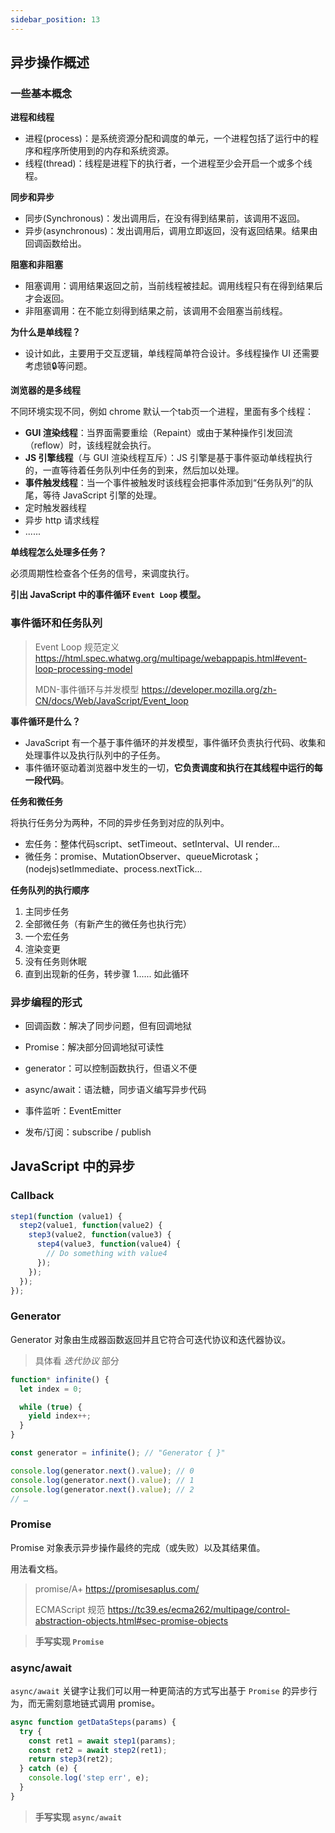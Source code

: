 ```yaml
---
sidebar_position: 13
---
```


## 异步操作概述

### 一些基本概念

**进程和线程**

- 进程(process)：是系统资源分配和调度的单元，一个进程包括了运行中的程序和程序所使用到的内存和系统资源。
- 线程(thread)：线程是进程下的执行者，一个进程至少会开启一个或多个线程。

**同步和异步**

- 同步(Synchronous)：发出调用后，在没有得到结果前，该调用不返回。
- 异步(asynchronous)：发出调用后，调用立即返回，没有返回结果。结果由回调函数给出。

**阻塞和非阻塞**

- 阻塞调用：调用结果返回之前，当前线程被挂起。调用线程只有在得到结果后才会返回。
- 非阻塞调用：在不能立刻得到结果之前，该调用不会阻塞当前线程。

**为什么是单线程？**

- 设计如此，主要用于交互逻辑，单线程简单符合设计。多线程操作 UI 还需要考虑锁🔒等问题。

**浏览器的是多线程**

不同环境实现不同，例如 chrome 默认一个tab页一个进程，里面有多个线程：

- **GUI 渲染线程**：当界面需要重绘（Repaint）或由于某种操作引发回流（reflow）时，该线程就会执行。
- **JS 引擎线程**（与 GUI 渲染线程互斥）：JS 引擎是基于事件驱动单线程执行的，一直等待着任务队列中任务的到来，然后加以处理。
- **事件触发线程**：当一个事件被触发时该线程会把事件添加到“任务队列”的队尾，等待 JavaScript 引擎的处理。
- 定时触发器线程
- 异步 http 请求线程
- ......

**单线程怎么处理多任务？**

必须周期性检查各个任务的信号，来调度执行。

**引出 JavaScript 中的事件循环 `Event Loop` 模型。**

### 事件循环和任务队列

> Event Loop 规范定义 https://html.spec.whatwg.org/multipage/webappapis.html#event-loop-processing-model
>
> MDN-事件循环与并发模型 https://developer.mozilla.org/zh-CN/docs/Web/JavaScript/Event_loop

**事件循环是什么？**

- JavaScript 有一个基于事件循环的并发模型，事件循环负责执行代码、收集和处理事件以及执行队列中的子任务。
- 事件循环驱动着浏览器中发生的一切，**它负责调度和执行在其线程中运行的每一段代码**。

**任务和微任务**

将执行任务分为两种，不同的异步任务到对应的队列中。

- 宏任务：整体代码script、setTimeout、setInterval、UI render...
- 微任务：promise、MutationObserver、queueMicrotask；(nodejs)setImmediate、process.nextTick...

**任务队列的执行顺序**

1. 主同步任务
2. 全部微任务（有新产生的微任务也执行完）
3. 一个宏任务
4. 渲染变更
5. 没有任务则休眠
6. 直到出现新的任务，转步骤 1...... 如此循环

### 异步编程的形式

- 回调函数：解决了同步问题，但有回调地狱
- Promise：解决部分回调地狱可读性
- generator：可以控制函数执行，但语义不便
- async/await：语法糖，同步语义编写异步代码

- 事件监听：EventEmitter
- 发布/订阅：subscribe / publish

## JavaScript 中的异步

### Callback

```javascript
step1(function (value1) {
  step2(value1, function(value2) {
    step3(value2, function(value3) {
      step4(value3, function(value4) {
        // Do something with value4
      });
    });
  });
});
```

### Generator

Generator 对象由生成器函数返回并且它符合可迭代协议和迭代器协议。

> 具体看 *迭代协议* 部分

```javascript
function* infinite() {
  let index = 0;

  while (true) {
    yield index++;
  }
}

const generator = infinite(); // "Generator { }"

console.log(generator.next().value); // 0
console.log(generator.next().value); // 1
console.log(generator.next().value); // 2
// …

```

### Promise

Promise 对象表示异步操作最终的完成（或失败）以及其结果值。

用法看文档。

> promise/A+ https://promisesaplus.com/
>
> ECMAScript 规范 https://tc39.es/ecma262/multipage/control-abstraction-objects.html#sec-promise-objects

> **手写实现 `Promise`**

### async/await

`async/await` 关键字让我们可以用一种更简洁的方式写出基于 `Promise` 的异步行为，而无需刻意地链式调用 promise。

```javascript
async function getDataSteps(params) {
  try {
    const ret1 = await step1(params);
    const ret2 = await step2(ret1);
    return step3(ret2);
  } catch (e) {
    console.log('step err', e);
  }
}
```

> **手写实现 `async/await`**
